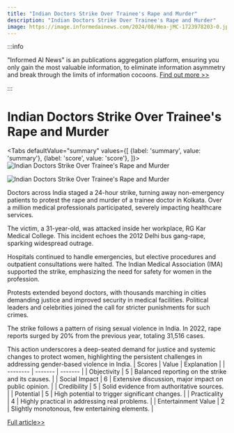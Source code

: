 ```yaml
---
title: "Indian Doctors Strike Over Trainee's Rape and Murder"
description: "Indian Doctors Strike Over Trainee's Rape and Murder"
image: https://image.informedainews.com/2024/08/Hea-jMC-1723978203-0.jpg
---
```



:::info

"Informed AI News" is an publications aggregation platform, ensuring you only gain the most valuable information, to eliminate information asymmetry and break through the limits of information cocoons.  [Find out more >>](/)

:::

# Indian Doctors Strike Over Trainee's Rape and Murder


<Tabs
	defaultValue="summary"
	values={[
	{label: 'summary', value: 'summary'},
	{label: 'score', value: 'score'},
]}>
<TabItem value="summary">
<img
  src="https://image.informedainews.com/2024/08/Hea-jMC-1723978203-0.jpg"
  alt="Indian Doctors Strike Over Trainee's Rape and Murder"
/>

<img
  src="https://image.informedainews.com/2024/08/Hea-f1L-1723978203-1.jpg"
  alt="Indian Doctors Strike Over Trainee's Rape and Murder"
/>



Doctors across India staged a 24-hour strike, turning away non-emergency patients to protest the rape and murder of a trainee doctor in Kolkata. Over a million medical professionals participated, severely impacting healthcare services.

The victim, a 31-year-old, was attacked inside her workplace, RG Kar Medical College. This incident echoes the 2012 Delhi bus gang-rape, sparking widespread outrage.

Hospitals continued to handle emergencies, but elective procedures and outpatient consultations were halted. The Indian Medical Association (IMA) supported the strike, emphasizing the need for safety for women in the profession.

Protests extended beyond doctors, with thousands marching in cities demanding justice and improved security in medical facilities. Political leaders and celebrities joined the call for stricter punishments for such crimes.

The strike follows a pattern of rising sexual violence in India. In 2022, rape reports surged by 20% from the previous year, totaling 31,516 cases.

This action underscores a deep-seated demand for justice and systemic changes to protect women, highlighting the persistent challenges in addressing gender-based violence in India.
</TabItem>
<TabItem value="score">
	| Scores     | Value   | Explanation |
	| -------- | ------- | ------- |
	| Objectivity  | 5    | Balanced reporting on the strike and its causes.    |
	| Social Impact | 6     | Extensive discussion, major impact on public opinion.    |
	| Credibility    | 5    | Solid evidence from authoritative sources.    |
	| Potential    | 5    | High potential to trigger significant changes.    |
	| Practicality    | 4    | Highly practical in addressing real problems.    |
	| Entertainment Value    | 2    | Slightly monotonous, few entertaining elements.    |
</TabItem>
</Tabs>

[Full article>>](https://www.theguardian.com/world/article/2024/aug/17/hospitals-in-india-hit-as-doctors-begin-nationwide-strike-over-trainees-and)
